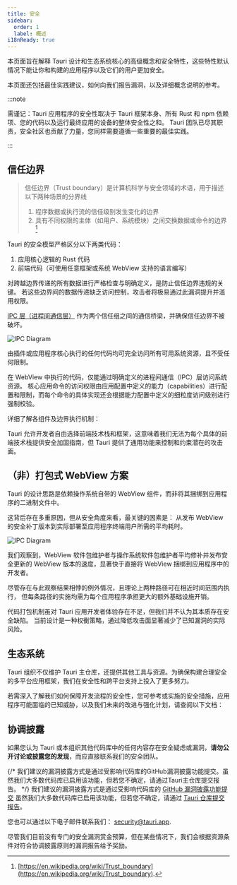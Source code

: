 ```yaml
---
title: 安全
sidebar:
  order: 1
  label: 概述
i18nReady: true
---
```



本页面旨在解释 Tauri 设计和生态系统核心的高级概念和安全特性，这些特性默认情况下能让你和构建的应用程序以及它们的用户更加安全。

本页面还包括最佳实践建议，如何向我们报告漏洞，以及详细概念说明的参考。

:::note

需谨记：Tauri 应用程序的安全性取决于 Tauri 框架本身、所有 Rust 和 npm 依赖项、您的代码以及运行最终应用的设备的整体安全性之和。
Tauri 团队已尽其职责，安全社区也贡献了力量，您同样需要遵循一些重要的最佳实践。

:::

## 信任边界

> 信任边界（Trust boundary）是计算机科学与安全领域的术语，用于描述以下两种场景的分界线
>
> 1. 程序数据或执行流的信任级别发生变化的边界
> 2. 具有不同权限的主体（如用户、系统模块）之间交换数据或命令的边界
>    [^wikipedia-trust-boundary]

[^wikipedia-trust-boundary]: [https://en.wikipedia.org/wiki/Trust_boundary](https://en.wikipedia.org/wiki/Trust_boundary).

Tauri 的安全模型严格区分以下两类代码：

1. 应用核心逻辑的 Rust 代码
2. 前端代码（可使用任意框架或系统 WebView 支持的语言编写）

对跨越边界传递的所有数据进行严格检查与明确定义，是防止信任边界违规的关键。
若这些边界间的数据传递缺乏访问控制，攻击者将极易通过此漏洞提升并滥用权限。

[IPC 层（进程间通信层）](/zh-cn/concept/inter-process-communication/) 作为两个信任组之间的通信桥梁，并确保信任边界不被破坏。

![IPC Diagram](@assets/security/tauri-trust-boundaries.svg)

由插件或应用程序核心执行的任何代码均可完全访问所有可用系统资源，且不受任何限制。

在 WebView 中执行的代码，仅能通过明确定义的进程间通信（IPC）层访问系统资源。
核心应用命令的访问权限由应用配置中定义的能力（capabilities）进行配置和限制，而每个命令的具体实现还会根据能力配置中定义的细粒度访问级别进行强制校验。

详细了解各组件及边界执行机制：

<CardGrid>
  <LinkCard title="权限" href="/zh-cn/security/permissions/" />
  <LinkCard title="作用域" href="/zh-cn/security/scope/" />
  <LinkCard title="能力" href="/zh-cn/security/capabilities/" />
  <LinkCard title="运行时权限" href="/zh-cn/security/runtime-authority/" />
</CardGrid>

Tauri 允许开发者自由选择前端技术栈和框架，这意味着我们无法为每个具体的前端技术栈提供安全加固指南，但 Tauri 提供了通用功能来控制和约束潜在的攻击面。

<CardGrid>
  <LinkCard title="内容安全策略" href="/zh-cn/security/csp/" />
  <LinkCard
    title="隔离模式"
    href="/zh-cn/concept/inter-process-communication/isolation/"
  />
</CardGrid>

## （非）打包式 WebView 方案

Tauri 的设计思路是依赖操作系统自带的 WebView 组件，而非将其捆绑到应用程序的二进制文件中。

这背后存在多重原因，但从安全角度来看，最关键的因素是：
从发布 WebView 的安全补丁版本到实际部署至应用程序终端用户所需的平均耗时。

![IPC Diagram](@assets/security/tauri-update-lag.svg)

我们观察到，WebView 软件包维护者与操作系统软件包维护者平均修补并发布安全更新的 WebView 版本的速度，显著快于直接将 WebView 捆绑到应用程序中的开发者。

尽管存在与此观察结果相悖的例外情况，且理论上两种路径可在相近时间范围内执行，
但每条路径的实施均需为每个应用程序承担更大的额外基础设施开销。

代码打包机制虽对 Tauri 应用开发者体验存在不足，但我们并不认为其本质存在安全缺陷。
当前设计是一种权衡策略，通过降低攻击面显著减少了已知漏洞的实际风险。

## 生态系统

Tauri 组织不仅维护 Tauri 主仓库，还提供其他工具与资源。为确保构建合理安全的多平台应用框架，我们在安全性和跨平台支持上投入了更多努力。

若需深入了解我们如何保障开发流程的安全性，您可参考或实施的安全措施，应用程序可能面临的已知威胁，以及我们未来的改进与强化计划，请查阅以下文档：

<CardGrid>
  <LinkCard title="生态系统安全" href="/zh-cn/security/ecosystem/" />
  <LinkCard title="应用程序生命周期威胁" href="/zh-cn/security/lifecycle/" />
  <LinkCard title="后续开发计划" href="/zh-cn/security/future/" />
</CardGrid>

## 协调披露

如果您认为 Tauri 或本组织其他代码库中的任何内容存在安全疑虑或漏洞，**请勿公开讨论或披露您的发现**，而应直接联系我们的安全团队。

{/* 我们建议的漏洞披露方式是通过受影响代码库的GitHub漏洞披露功能提交。虽然我们大多数代码库已启用该功能，但若您不确定，请通过Tauri主仓库提交报告。 */}
我们建议的漏洞披露方式是通过受影响代码库的 [GitHub 漏洞披露功能提交](https://docs.github.com/en/code-security/security-advisories/guidance-on-reporting-and-writing-information-about-vulnerabilities/privately-reporting-a-security-vulnerability#privately-reporting-a-security-vulnerability)
虽然我们大多数代码库已启用该功能，但若您不确定，请通过 [Tauri 仓库提交报告](https://github.com/tauri-apps/tauri/security/advisories/new)。

您也可以通过以下电子邮件联系我们： [security@tauri.app](mailto:security@tauri.app).

尽管我们目前没有专门的安全漏洞赏金预算，但在某些情况下，我们会根据资源条件对符合协调披露原则的漏洞报告给予奖励。
